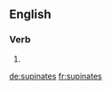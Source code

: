 
==English==

===Verb===
{{head|en|verb form}}

# {{en-third-person singular of|supinate}}

[[de:supinates]]
[[fr:supinates]]